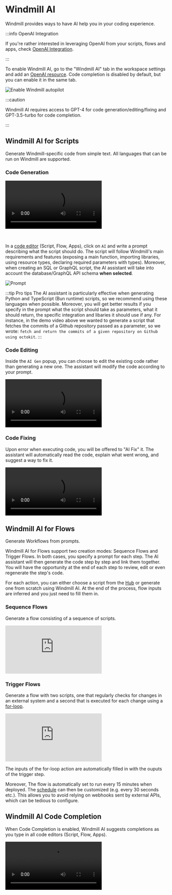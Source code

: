 
# Windmill AI

Windmill provides ways to have AI help you in your coding experience.

:::info OpenAI Integration

If you're rather interested in leveraging OpenAI from your scripts, flows and apps, check [OpenAI Integration](../../integrations/openai.md).

:::

To enable Windmill AI, go to the "Windmill AI" tab in the workspace settings and add an [OpenAI resource](../../integrations/openai.md). Code completion is disabled by default, but you can enable it in the same tab.

![Enable Windmill autopilot](./enable_autopilot.png "Enable Windmill autopilot")

:::caution

Windmill AI requires access to GPT-4 for code generation/editing/fixing and GPT-3.5-turbo for code completion.

:::

## Windmill AI for Scripts

Generate Windmill-specific code from simple text. All languages that can be run on Windmill are supported.

### Code Generation

<video
    className="border-2 rounded-xl object-cover w-full h-full dark:border-gray-800"
    controls
    src="/videos/ai_generation.mp4"
/>

<br/>

In a [code editor](../../code_editor/index.mdx) (Script, Flow, Apps), click on `AI` and write a prompt describing what the script should do. The script will follow Windmill's main requirements and features (exposing a main function, importing libraries, using resource types, declaring required parameters with types). Moreover, when creating an SQL or GraphQL script, the AI assistant will take into account the database/GraphQL API schema **when selected**.

![Prompt](../../assets/code_editor/ai_gen.png "Prompt")



:::tip Pro tips
The AI assistant is particularly effective when generating Python and TypeScript (Bun runtime) scripts, so we recommend using these languages when possible.
Moreover, you will get better results if you specify in the prompt what the script should take as parameters, what it should return, the specific integration and libaries it should use if any. 
For instance, in the demo video above we wanted to generate a script that fetches the commits of a Github repository passed as a parameter, so we wrote: `fetch and return the commits of a given repository on Github using octokit`.
:::


### Code Editing

Inside the `AI Gen` popup, you can choose to edit the existing code rather than generating a new one. The assistant will modify the code according to your prompt.


<video
    className="border-2 rounded-xl object-cover w-full h-full dark:border-gray-800"
    controls
    src="/videos/ai_edit.mp4"
/>

### Code Fixing

Upon error when executing code, you will be offered to "AI Fix" it. The assistant will automatically read the code, explain what went wrong, and suggest a way to fix it.

<video
    className="border-2 rounded-xl object-cover w-full h-full dark:border-gray-800"
    controls
    src="/videos/ai_fix.mp4"
/>

## Windmill AI for Flows

Generate Workflows from prompts. 

Windmill AI for Flows support two creation modes: Sequence Flows and Trigger Flows. 
In both cases, you specify a prompt for each step. The AI assistant will then generate the code step by step and link them together.
You will have the opportunity at the end of each step to review, edit or even regenerate the step's code.

For each action, you can either choose a script from the [Hub](https://hub.windmill.dev/) or generate one from scratch using Windmill AI. 
At the end of the process, flow inputs are inferred and you just need to fill them in.

<div class="grid grid-cols-2 gap-6 mb-4">
	<DocCard
    	title="Blog - Flow Builder Copilot"
    	description="Details on how the Flow Builder Copilot was built"
    	href="/blog/ai-flow-builder"
    />
</div>

### Sequence Flows

Generate a flow consisting of a sequence of scripts.

<iframe
    style={{ aspectRatio: '16/9' }}
    src="https://www.youtube.com/embed/y-pV6CShdZA?vq=hd1080"
    title="YouTube video player"
    frameBorder="0"
    allow="accelerometer; autoplay; clipboard-write; encrypted-media; gyroscope; picture-in-picture; web-share"
    allowFullScreen
    className="border-2 rounded-xl object-cover w-full dark:border-gray-800"
></iframe>

### Trigger Flows

Generate a flow with two scripts, one that regularly checks for changes in an external system and a second that is executed for each change using a [for-loop](../../flows/12_flow_loops.md).

<iframe
    style={{ aspectRatio: '16/9' }}
    src="https://www.youtube.com/embed/4HTIKOAyVIg?vq=hd1080"
    title="YouTube video player"
    frameBorder="0"
    allow="accelerometer; autoplay; clipboard-write; encrypted-media; gyroscope; picture-in-picture; web-share"
    allowFullScreen
    className="border-2 rounded-xl object-cover w-full dark:border-gray-800"
></iframe>

<br/>

The inputs of the for-loop action are automatically filled in with the ouputs of the trigger step.

Moreover, The flow is automatically set to run every 15 minutes when deployed. The [schedule](../1_scheduling/index.md) can then be customized (e.g. every 30 seconds etc.).
This allows you to avoid relying on webhooks sent by external APIs, which can be tedious to configure.

## Windmill AI Code Completion

When Code Completion is enabled, Windmill AI suggests completions as you type in all code editors (Script, Flow, Apps).

<video
    className="border-2 rounded-xl object-cover w-full h-full dark:border-gray-800"
    controls
    src="/videos/code_autopilot.mp4"
/>

